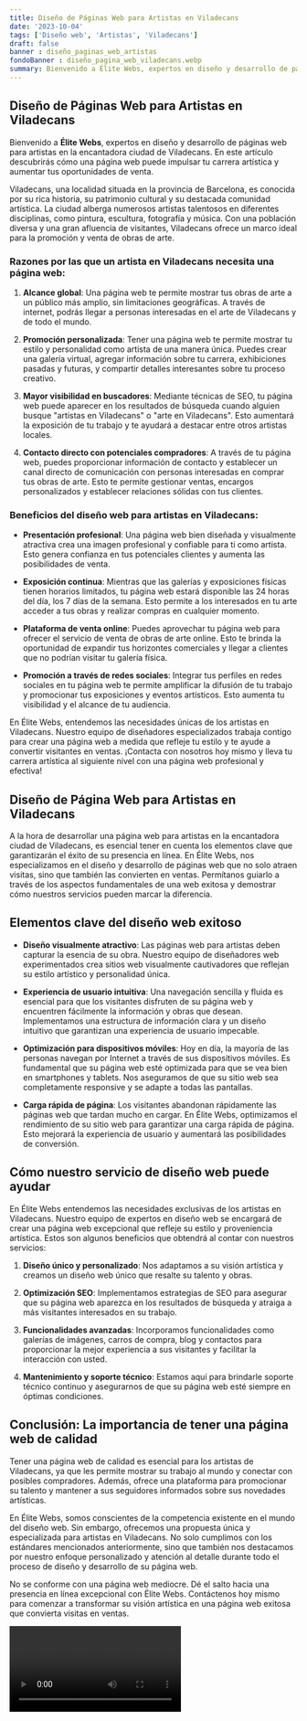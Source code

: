 ```yaml
---
title: Diseño de Páginas Web para Artistas en Viladecans
date: '2023-10-04'
tags: ['Diseño web', 'Artistas', 'Viladecans']
draft: false
banner : diseño_paginas_web_artistas
fondoBanner : diseño_pagina_web_viladecans.webp
summary: Bienvenido a Élite Webs, expertos en diseño y desarrollo de páginas web para artistas en la encantadora ciudad de Viladecans. En este artículo descubrirás cómo una página web puede impulsar tu carrera artística y aumentar tus oportunidades de venta.
---
```


## Diseño de Páginas Web para Artistas en Viladecans

Bienvenido a **Élite Webs**, expertos en diseño y desarrollo de páginas web para artistas en la encantadora ciudad de Viladecans. En este artículo descubrirás cómo una página web puede impulsar tu carrera artística y aumentar tus oportunidades de venta.

Viladecans, una localidad situada en la provincia de Barcelona, es conocida por su rica historia, su patrimonio cultural y su destacada comunidad artística. La ciudad alberga numerosos artistas talentosos en diferentes disciplinas, como pintura, escultura, fotografía y música. Con una población diversa y una gran afluencia de visitantes, Viladecans ofrece un marco ideal para la promoción y venta de obras de arte.

### Razones por las que un artista en Viladecans necesita una página web:

1. **Alcance global**: Una página web te permite mostrar tus obras de arte a un público más amplio, sin limitaciones geográficas. A través de internet, podrás llegar a personas interesadas en el arte de Viladecans y de todo el mundo.

2. **Promoción personalizada**: Tener una página web te permite mostrar tu estilo y personalidad como artista de una manera única. Puedes crear una galería virtual, agregar información sobre tu carrera, exhibiciones pasadas y futuras, y compartir detalles interesantes sobre tu proceso creativo.

3. **Mayor visibilidad en buscadores**: Mediante técnicas de SEO, tu página web puede aparecer en los resultados de búsqueda cuando alguien busque "artistas en Viladecans" o "arte en Viladecans". Esto aumentará la exposición de tu trabajo y te ayudará a destacar entre otros artistas locales.

4. **Contacto directo con potenciales compradores**: A través de tu página web, puedes proporcionar información de contacto y establecer un canal directo de comunicación con personas interesadas en comprar tus obras de arte. Esto te permite gestionar ventas, encargos personalizados y establecer relaciones sólidas con tus clientes.

### Beneficios del diseño web para artistas en Viladecans:

- **Presentación profesional**: Una página web bien diseñada y visualmente atractiva crea una imagen profesional y confiable para ti como artista. Esto genera confianza en tus potenciales clientes y aumenta las posibilidades de venta.

- **Exposición continua**: Mientras que las galerías y exposiciones físicas tienen horarios limitados, tu página web estará disponible las 24 horas del día, los 7 días de la semana. Esto permite a los interesados en tu arte acceder a tus obras y realizar compras en cualquier momento.

- **Plataforma de venta online**: Puedes aprovechar tu página web para ofrecer el servicio de venta de obras de arte online. Esto te brinda la oportunidad de expandir tus horizontes comerciales y llegar a clientes que no podrían visitar tu galería física.

- **Promoción a través de redes sociales**: Integrar tus perfiles en redes sociales en tu página web te permite amplificar la difusión de tu trabajo y promocionar tus exposiciones y eventos artísticos. Esto aumenta tu visibilidad y el alcance de tu audiencia.

En Élite Webs, entendemos las necesidades únicas de los artistas en Viladecans. Nuestro equipo de diseñadores especializados trabaja contigo para crear una página web a medida que refleje tu estilo y te ayude a convertir visitantes en ventas. ¡Contacta con nosotros hoy mismo y lleva tu carrera artística al siguiente nivel con una página web profesional y efectiva!

<GifSeo />

<Cta />

## Diseño de Página Web para Artistas en Viladecans

A la hora de desarrollar una página web para artistas en la encantadora ciudad de Viladecans, es esencial tener en cuenta los elementos clave que garantizarán el éxito de su presencia en línea. En Élite Webs, nos especializamos en el diseño y desarrollo de páginas web que no solo atraen visitas, sino que también las convierten en ventas. Permítanos guiarlo a través de los aspectos fundamentales de una web exitosa y demostrar cómo nuestros servicios pueden marcar la diferencia.

## Elementos clave del diseño web exitoso

* **Diseño visualmente atractivo**: Las páginas web para artistas deben capturar la esencia de su obra. Nuestro equipo de diseñadores web experimentados crea sitios web visualmente cautivadores que reflejan su estilo artístico y personalidad única.

* **Experiencia de usuario intuitiva**: Una navegación sencilla y fluida es esencial para que los visitantes disfruten de su página web y encuentren fácilmente la información y obras que desean. Implementamos una estructura de información clara y un diseño intuitivo que garantizan una experiencia de usuario impecable.

* **Optimización para dispositivos móviles**: Hoy en día, la mayoría de las personas navegan por Internet a través de sus dispositivos móviles. Es fundamental que su página web esté optimizada para que se vea bien en smartphones y tablets. Nos aseguramos de que su sitio web sea completamente responsive y se adapte a todas las pantallas.

* **Carga rápida de página**: Los visitantes abandonan rápidamente las páginas web que tardan mucho en cargar. En Élite Webs, optimizamos el rendimiento de su sitio web para garantizar una carga rápida de página. Esto mejorará la experiencia de usuario y aumentará las posibilidades de conversión.

## Cómo nuestro servicio de diseño web puede ayudar

En Élite Webs entendemos las necesidades exclusivas de los artistas en Viladecans. Nuestro equipo de expertos en diseño web se encargará de crear una página web excepcional que refleje su estilo y proveniencia artística. Estos son algunos beneficios que obtendrá al contar con nuestros servicios:

1. **Diseño único y personalizado**: Nos adaptamos a su visión artística y creamos un diseño web único que resalte su talento y obras.

2. **Optimización SEO**: Implementamos estrategias de SEO para asegurar que su página web aparezca en los resultados de búsqueda y atraiga a más visitantes interesados en su trabajo.

3. **Funcionalidades avanzadas**: Incorporamos funcionalidades como galerías de imágenes, carros de compra, blog y contactos para proporcionar la mejor experiencia a sus visitantes y facilitar la interacción con usted.

4. **Mantenimiento y soporte técnico**: Estamos aquí para brindarle soporte técnico continuo y asegurarnos de que su página web esté siempre en óptimas condiciones.

## Conclusión: La importancia de tener una página web de calidad

Tener una página web de calidad es esencial para los artistas de Viladecans, ya que les permite mostrar su trabajo al mundo y conectar con posibles compradores. Además, ofrece una plataforma para promocionar su talento y mantener a sus seguidores informados sobre sus novedades artísticas.

En Élite Webs, somos conscientes de la competencia existente en el mundo del diseño web. Sin embargo, ofrecemos una propuesta única y especializada para artistas en Viladecans. No solo cumplimos con los estándares mencionados anteriormente, sino que también nos destacamos por nuestro enfoque personalizado y atención al detalle durante todo el proceso de diseño y desarrollo de su página web.

No se conforme con una página web mediocre. Dé el salto hacia una presencia en línea excepcional con Élite Webs. Contáctenos hoy mismo para comenzar a transformar su visión artística en una página web exitosa que convierta visitas en ventas.

<Video />

<CtaBot job='Artistas' city='Viladecans'/>

<Gmaps query='Viladecans+españa+maps' />